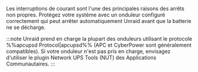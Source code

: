 Les interruptions de courant sont l'une des principales raisons des arrêts non propres. Protégez votre système avec un onduleur configuré correctement qui peut arrêter automatiquement Unraid avant que la batterie ne se décharge.

:::note
Unraid prend en charge la plupart des onduleurs utilisant le protocole %%apcupsd Protocol|apcupsd%% (APC et CyberPower sont généralement compatibles). Si votre onduleur n'est pas pris en charge, envisagez d'utiliser le plugin Network UPS Tools (NUT) des Applications Communautaires.
:::
